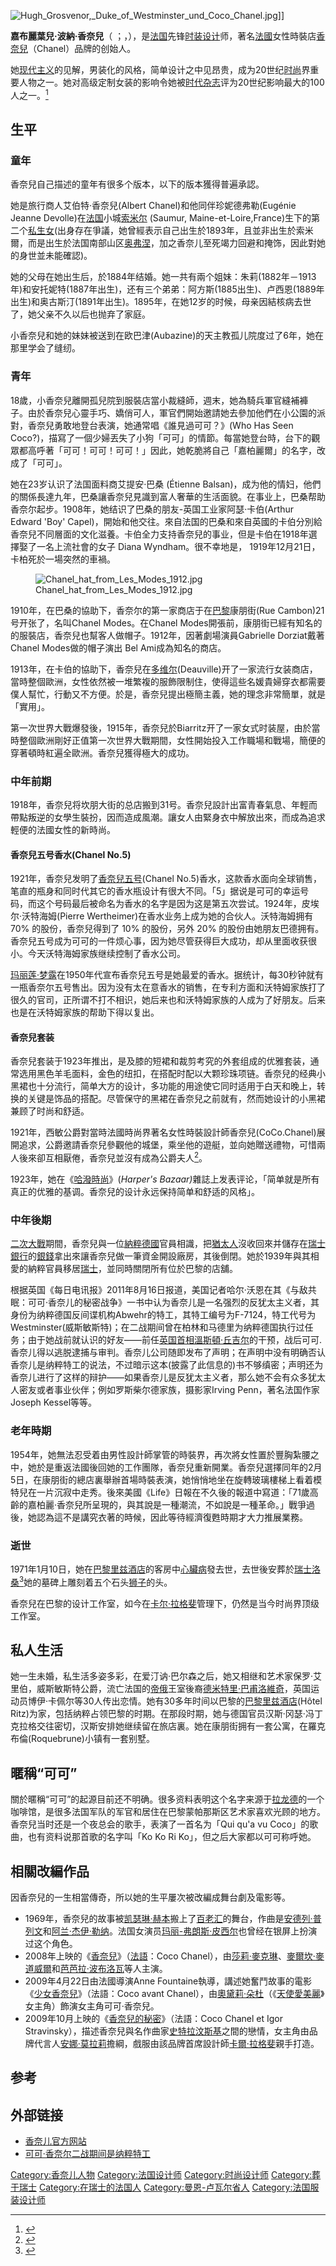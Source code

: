{{NoteTA
| G1 = Chanel
| 1 = zh-hans: 天使艾米丽; zh-hk: 天使愛美麗; zh-tw: 艾蜜莉的異想世界; 
| 2 = zh-cn: 奥黛丽; zh-tw: 奧黛莉; zh-hk: 柯德莉; 
| 3 = zh-cn: 多杜; zh-tw: 朵杜; zh-hk: 塔圖; 
| 4 = zh-hk: 少女香奈兒; zh-tw: 時尚女王香奈兒; 
}}
{{About|[[法國|法國]]女性時裝公司的創辦人||香奈兒 (消歧義)}}
{{Infobox Fashion Designer
| image = Gabrielle Chanel en marinière.jpg
| caption = 可可·香奈兒
| name = 可可·香奈兒
| native_name = Gabrielle Bonheur Chanel
| native_name_lang = 法语
| nationality = {{FRA}}
| birth_date = 1883年8月19日
| birth_place = {{FRA}}[[曼恩-盧瓦爾省|曼恩-盧瓦爾省]][[索米爾|索米爾]]
| death_date = {{death date and age|1971|1|10|1883|8|19}}
| death_place = {{FRA}}[[巴黎里茲酒店|巴黎里茲酒店]]
| education = 
| residence = {{FRA}}(1883－1938，1954－1971)<br>{{CHE}}(1938－1954)
| label_name = [[香奈兒|香奈兒]]
| significant_designs = 黑色洋裝
| awards = 1957年<br>內曼·馬庫斯時尚獎|
}}

[[File:Hugh_Grosvenor,_Duke_of_Westminster_und_Coco_Chanel.jpg|thumb]]]]

'''嘉布麗葉兒·波納·香奈兒'''（{{lang-fr|Gabrielle Bonheur Chanel}} ；{{lang-en|Gabrielle Bonheur "Coco" Chanel}}，{{bd|1883年|8月19日|1971年|1月10日}}），是[[法国|法国]]先锋[[时装设计|时装设计]]师，著名[[法國|法國]]女性時裝店[[香奈兒|香奈兒]]（Chanel）品牌的创始人。

她[[现代主义|现代主义]]的见解，男装化的风格，简单设计之中见昂贵，成为20世纪[[时尚|时尚]]界重要人物之一。她对高级定制女装的影响令她被[[时代杂志|时代杂志]]评为20世纪影响最大的100人之一。<ref name="TIME 100">{{cite magazine|author= Ingrid Sischy|title = TIME 100 - 世纪影响最大的100人|magazine = 《時代雜誌》|date=1998年6月8日|url = http://www.time.com/time/time100/artists/index.html
|archive-url=https://web.archive.org/web/20000706200042/http://www.time.com/time/time100/artists/index.html
|archive-date = 2000年7月6日 | dead-url=yes}}</ref>

== 生平 ==
=== 童年 ===
香奈兒自己描述的童年有很多个版本，以下的版本獲得普遍承認。

她是旅行商人艾伯特·香奈兒(Albert Chanel)和他同伴珍妮德弗勒(Eugénie Jeanne Devolle)在[[法国|法国]]小城[[索米尔|索米尔]] (Saumur, Maine-et-Loire,France)生下的第二个[[私生女|私生女]](出身存在爭議，她曾經表示自己出生於1893年，且並非出生於索米爾，而是出生於法国南部山区[[奥弗涅|奥弗涅]]，加之香奈儿至死竭力回避和掩饰，因此對她的身世並未能確認)。

她的父母在她出生后，於1884年结婚。她一共有兩个姐妹：朱莉(1882年－1913年)和安托妮特(1887年出生)，还有三个弟弟：阿方斯(1885出生)、卢西恩(1889年出生)和奥古斯汀(1891年出生)。1895年，在她12岁的时候，母亲因結核病去世了，她父亲不久以后也抛弃了家庭。

小香奈兒和她的妹妹被送到在欧巴津(Aubazine)的天主教孤儿院度过了6年，她在那里学会了缝纫。

=== 青年 ===
18歲，小香奈兒離開孤兒院到服裝店當小裁縫師，週末，她為騎兵軍官縫補褲子。由於香奈兒心靈手巧、嬌俏可人，軍官們開始邀請她去參加他們在小公園的派對，香奈兒勇敢地登台表演，她通常唱《誰見過可可？》(Who Has Seen Coco?)，描寫了一個少婦丟失了小狗「可可」的情節。每當她登台時，台下的觀眾都高呼著「可可！可可！可可！」因此，她乾脆將自己「嘉柏麗爾」的名字，改成了「可可」。

她在23岁认识了法国面料商艾提安·巴桑 (Étienne Balsan)，成为他的情妇，他們的關係長達九年，巴桑讓香奈兒見識到富人奢華的生活面貌。在事业上，巴桑帮助香奈尔起步。1908年，她结识了巴桑的朋友-英国工业家阿瑟·卡伯(Arthur Edward 'Boy' Capel)，開始和他交往。來自法国的巴桑和來自英國的卡伯分別給香奈兒不同層面的文化滋養。卡伯全力支持香奈兒的事业，但是卡伯在1918年選擇娶了一名上流社會的女子 Diana Wyndham。很不幸地是， 1919年12月21日，卡柏死於一場突然的車禍。

[[File:Chanel_hat_from_Les_Modes_1912.jpg|thumb]]

1910年，在巴桑的協助下，香奈尔的第一家商店于在[[巴黎|巴黎]]康朋街(Rue Cambon)21号开张了，名叫Chanel Modes。在Chanel Modes開張前，康朋街已經有知名的的服裝店，香奈兒也幫客人做帽子。1912年，因著劇場演員Gabrielle Dorziat戴著Chanel Modes做的帽子演出 Bel Ami成為知名的商店。

1913年，在卡伯的協助下，香奈兒在[[多维尔|多维尔]](Deauville)开了一家流行女装商店，當時整個歐洲，女性依然被一堆繁複的服飾限制住，使得這些名媛貴婦穿衣都需要僕人幫忙，行動又不方便。於是，香奈兒提出極簡主義，她的理念非常簡單，就是「實用」。

第一次世界大戰爆發後，1915年，香奈兒於Biarritz开了一家女式时装屋，由於當時整個歐洲剛好正值第一次世界大戰期間，女性開始投入工作職場和戰場，簡便的穿著頓時紅遍全歐洲。香奈兒獲得極大的成功。

=== 中年前期 ===
1918年，香奈兒将坎朋大街的总店搬到31号。香奈兒設計出富青春氣息、年輕而帶點叛逆的女學生裝扮，因而造成風潮。讓女人由緊身衣中解放出來，而成為追求輕便的法國女性的新時尚。

==== 香奈兒五号香水(Chanel No.5)====
1921年，香奈兒发明了[[香奈兒五号|香奈兒五号]](Chanel No.5)香水，这款香水面向全球销售，笔直的瓶身和同时代其它的香水瓶设计有很大不同。「5」据说是可可的幸运号码，而这个号码最后被命名为香水的名字是因为这是第五次尝试。1924年，皮埃尔·沃特海姆(Pierre Wertheimer)在香水业务上成为她的合伙人。沃特海姆拥有 70% 的股份，香奈兒得到了 10% 的股份，另外 20% 的股份由她朋友巴德拥有。香奈兒五号成为可可的一件烦心事，因为她尽管获得巨大成功，却从里面收获很小。今天沃特海姆家族继续控制了香水公司。

[[玛丽莲·梦露|玛丽莲·梦露]]在1950年代宣布香奈兒五号是她最爱的香水。据统计，每30秒钟就有一瓶香奈尔五号售出。因为没有太在意香水的销售，在专利方面和沃特姆家族打了很久的官司，正所谓不打不相识，她后来也和沃特姆家族的人成为了好朋友。后来也是在沃特姆家族的帮助下得以复出。

==== 香奈兒套装 ====
香奈兒套装于1923年推出，是及膝的短裙和裁剪考究的外套组成的优雅套装，通常选用黑色羊毛面料，金色的纽扣，在搭配时配以大颗珍珠项链。香奈兒的经典小黑裙也十分流行，简单大方的设计，多功能的用途使它同时适用于白天和晚上，转换的关键是饰品的搭配。尽管保守的黑裙在香奈兒之前就有，然而她设计的小黑裙兼顾了时尚和舒适。

1921年，西敏公爵對當時法國時尚界著名女性時裝設計師香奈兒(CoCo.Chanel)展開追求，公爵邀請香奈兒參觀他的城堡，乘坐他的遊艇，並向她贈送禮物，可惜兩人後來卻互相厭倦，香奈兒並沒有成為公爵夫人<ref>{{cite web|url=https://m.youtube.com/watch?v=VCAro7GnCHo|title=Mademoiselle - Inside Chanel|author=Chanel官方YouTube頻道|date=2013-09-16|access-date=2018-10-03|archive-date=2020-10-07|archive-url=https://web.archive.org/web/20201007231013/https://m.youtube.com/watch?v=VCAro7GnCHo|dead-url=no}}</ref>。

1923年，她在《[[哈潑時尚|哈潑時尚]]》(''Harper's Bazaar)''雜誌上发表评论，「简单就是所有真正的优雅的基调。香奈兒的设计永远保持简单和舒适的风格」。

=== 中年後期 ===
[[二次大戰|二次大戰]]期間，香奈兒與一位[[納粹德國|納粹德國]]官員相識，把[[猶太人|猶太人]]沒收回來并儲存在[[瑞士銀行|瑞士銀行]]的[[銀錢|銀錢]]拿出來讓香奈兒做一筆資金開設廠房，其後倒閉。她於1939年與其相愛的納粹官員移居[[瑞士|瑞士]]，並同時關閉所有位於巴黎的店舖。

根据英国《每日电讯报》2011年8月16日报道，美国记者哈尔·沃恩在其《与敌共眠：可可·香奈儿的秘密战争》一书中认为香奈儿是一名强烈的反犹太主义者，其身份为纳粹德国反间谍机构Abwehr的特工，其特工编号为F-7124，特工代号为Westminster(威斯敏斯特)；在二战期间曾在柏林和马德里为纳粹德国执行过任务；由于她战前就认识的好友——前任[[英国首相|英国首相]][[温斯顿·丘吉尔|溫斯頓·丘吉尔]]的干预，战后可可.香奈儿得以逃脱逮捕与审判。香奈儿公司随即发布了声明；在声明中没有明确否认香奈儿是纳粹特工的说法，不过暗示这本(披露了此信息的)书不够缜密；声明还为香奈儿进行了这样的辩护——如果香奈儿是反犹太主义者，那么她不会有众多犹太人密友或者事业伙伴；例如罗斯柴尔德家族，摄影家Irving Penn，著名法国作家Joseph Kessel等等。

=== 老年時期 ===
1954年，她無法忍受着由男性設計師掌管的時裝界，再次將女性置於豐胸紮腰之中，她於是重返法國後回她的工作團隊，香奈兒重新開業。香奈兒選擇同年的2月5日，在康朋街的總店裏舉辦首場時裝表演，她悄悄地坐在旋轉玻璃樓梯上看着模特兒在一片沉寂中走秀。後來美國《Life》日報在不久後的報道中寫道：「71歲高齡的嘉柏麗·香奈兒所呈現的，與其說是一種潮流，不如說是一種革命。」戰爭過後，她認為這不是講究衣著的時候，因此等待經濟復甦時期才大力推展業務。

=== 逝世 ===
1971年1月10日，她在[[巴黎里兹酒店|巴黎里兹酒店]]的客房中[[心臟病|心臟病]]發去世，去世後安葬於[[瑞士|瑞士]][[洛桑|洛桑]]<ref>{{en}}{{cite web|url=http://www.time.com/time/time100/artists/profile/chanel2.html|title=Coco Chanel|accessdate=2009-08-06|publisher=Time.com|archive-date=2011-06-24|archive-url=https://web.archive.org/web/20110624133607/http://www.time.com/time/time100/artists/profile/chanel2.html|dead-url=yes}}</ref>她的墓碑上雕刻着五个石头[[狮子|狮子]]的头。

香奈兒在巴黎的设计工作室，如今在[[卡尔·拉格斐|卡尔·拉格斐]]管理下，仍然是当今时尚界顶级工作室。

== 私人生活 ==
她一生未婚，私生活多姿多彩，在爱汀讷·巴尔森之后，她又相继和艺术家保罗·艾里伯，威斯敏斯特公爵，流亡法国的[[帝俄|帝俄]]王室後裔[[德米特里·巴甫洛維奇|德米特里·巴甫洛維奇]]，英国运动员博伊·卡佩尔等30人传出恋情。她有30多年时间以巴黎的[[巴黎里兹酒店|巴黎里兹酒店]](Hôtel Ritz)为家，包括纳粹占领巴黎的时期。在那段时期，她与德国官员汉斯·冈瑟·冯丁克拉格交往密切，汉斯安排她继续留在旅店裏。她在康朋街拥有一套公寓，在羅克布倫(Roquebrune)小镇有一套别墅。

== 暱稱“可可” ==
關於暱稱“可可”的起源目前还不明确。很多资料表明这个名字来源于[[拉龙德|拉龙德]]的一个咖啡馆，是很多法国军队的军官和居住在巴黎蒙帕那斯区艺术家喜欢光顾的地方。香奈兒当时还是一个夜总会的歌手，表演了一首名为「Qui qu'a vu Coco」的歌曲，也有资料说那首歌的名字叫「Ko Ko Ri Ko」，但之后大家都以可可称呼她。

== 相關改編作品 ==
因香奈兒的一生相當傳奇，所以她的生平屢次被改編成舞台劇及電影等。

* 1969年，香奈兒的故事被[[凯瑟琳·赫本|凯瑟琳·赫本]]搬上了[[百老汇|百老汇]]的舞台，作曲是[[安德列·普列文|安德列·普列文]]和[[阿兰·杰伊·勒纳|阿兰·杰伊·勒纳]]。法国女演员[[玛丽-弗朗斯·皮西尔|玛丽-弗朗斯·皮西尔]]也曾经在银屏上扮演过这个角色。
* 2008年上映的《[[香奈兒_(電影)|香奈兒]]》（[[法語|法語]]：Coco Chanel），由[[莎莉·麥克琳|莎莉·麥克琳]]、[[麥爾坎·麥道威爾|麥爾坎·麥道威爾]]和[[芭芭拉·波布洛瓦|芭芭拉·波布洛瓦]]等人主演。
* 2009年4月22日由法國導演Anne Fountaine執導，講述她奮鬥故事的電影《[[少女香奈兒|少女香奈兒]]》（法語：Coco avant Chanel），由[[奧黛莉·朵杜|奧黛莉·朵杜]]（《[[天使愛美麗|天使愛美麗]]》女主角）飾演女主角可可·香奈兒。
* 2009年10月上映的《[[香奈兒的秘密|香奈兒的秘密]]》（法語：Coco Chanel et Igor Stravinsky），描述香奈兒與名作曲家[[史特拉汶斯基|史特拉汶斯基]]之間的戀情，女主角由品牌代言人[[安娜·莫拉莉|安娜·莫拉莉]]擔綱，戲服由該品牌首席設計師[[卡爾·拉格斐|卡爾·拉格斐]]親手打造。

== 参考 ==
<div class="references-small">
<references />
</div>

== 外部链接 ==
* [http://www.chanel.com 香奈儿官方网站]{{Wayback|url=http://www.chanel.com/ |date=20110222123221 }}{{zh}}
* [http://www.telegraph.co.uk/news/newstopics/world-war-2/8704910/Coco-Chanel-was-a-Nazi-agent-during-Second-World-War.html 可可·香奈尔二战期间是纳粹特工] {{Wayback|url=http://www.telegraph.co.uk/news/newstopics/world-war-2/8704910/Coco-Chanel-was-a-Nazi-agent-during-Second-World-War.html |date=20120121091118 }}{{en}}

{{香奈儿}}
{{法國高級時裝公會成員}}
{{Authority control}}
{{DEFAULTSORT:Chanel, Coco}}
[[Category:香奈儿人物|Category:香奈儿人物]]
[[Category:法国设计师|Category:法国设计师]]
[[Category:时尚设计师|Category:时尚设计师]]
[[Category:葬于瑞士|Category:葬于瑞士]]
[[Category:在瑞士的法国人|Category:在瑞士的法国人]]
[[Category:曼恩-卢瓦尔省人|Category:曼恩-卢瓦尔省人]]
[[Category:法国服装设计师|Category:法国服装设计师]]